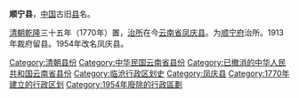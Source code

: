 '''顺宁县'''，[[中国|中国]]古旧[[县|县]]名。

[[清朝|清朝]][[乾隆|乾隆]]三十五年（1770年）置，[[治所|治所]]在今[[云南省|云南省]][[凤庆县|凤庆县]]。为[[顺宁府_(泰定)|顺宁府]]治所。1913年裁府留县。1954年改名凤庆县。
{{清朝云南省行政区划}}
{{中華民國雲南省行政區劃}}
{{云南行政区划小作品}}
{{DEFAULTSORT:S}}
[[Category:清朝县份|Category:清朝县份]]
[[Category:中华民国云南省县份|Category:中华民国云南省县份]]
[[Category:已撤消的中华人民共和国云南省县份|Category:已撤消的中华人民共和国云南省县份]]
[[Category:临沧行政区划史|Category:临沧行政区划史]]
[[Category:凤庆县|Category:凤庆县]]
[[Category:1770年建立的行政区划|Category:1770年建立的行政区划]]
[[Category:1954年廢除的行政區劃|Category:1954年廢除的行政區劃]]